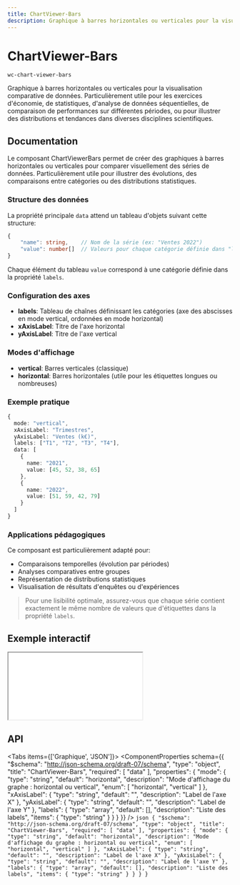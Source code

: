 ```yaml
---
title: ChartViewer-Bars
description: Graphique à barres horizontales ou verticales pour la visualisation comparative de données. Particulièrement utile pour les exercices d'économie, de statistiques, d'analyse de données séquentielles, de comparaison de performances sur différentes périodes, ou pour illustrer des distributions et tendances dans diverses disciplines scientifiques.
---
```



# ChartViewer-Bars

`wc-chart-viewer-bars`

Graphique à barres horizontales ou verticales pour la visualisation comparative de données. Particulièrement utile pour les exercices d'économie, de statistiques, d'analyse de données séquentielles, de comparaison de performances sur différentes périodes, ou pour illustrer des distributions et tendances dans diverses disciplines scientifiques.

## Documentation

Le composant ChartViewerBars permet de créer des graphiques à barres horizontales ou verticales pour comparer visuellement des séries de données. Particulièrement utile pour illustrer des évolutions, des comparaisons entre catégories ou des distributions statistiques.

### Structure des données

La propriété principale `data` attend un tableau d'objets suivant cette structure:

```typescript
{
    "name": string,    // Nom de la série (ex: "Ventes 2022")
    "value": number[]  // Valeurs pour chaque catégorie définie dans "labels"
}
```

Chaque élément du tableau `value` correspond à une catégorie définie dans la propriété `labels`.

### Configuration des axes

- **labels**: Tableau de chaînes définissant les catégories (axe des abscisses en mode vertical, ordonnées en mode horizontal)
- **xAxisLabel**: Titre de l'axe horizontal
- **yAxisLabel**: Titre de l'axe vertical

### Modes d'affichage

- **vertical**: Barres verticales (classique)
- **horizontal**: Barres horizontales (utile pour les étiquettes longues ou nombreuses)

### Exemple pratique

```typescript
{
  mode: "vertical",
  xAxisLabel: "Trimestres",
  yAxisLabel: "Ventes (k€)",
  labels: ["T1", "T2", "T3", "T4"],
  data: [
    {
      name: "2021",
      value: [45, 52, 38, 65]
    },
    {
      name: "2022",
      value: [51, 59, 42, 79]
    }
  ]
}
```

### Applications pédagogiques

Ce composant est particulièrement adapté pour:

- Comparaisons temporelles (évolution par périodes)
- Analyses comparatives entre groupes
- Représentation de distributions statistiques
- Visualisation de résultats d'enquêtes ou d'expériences

> Pour une lisibilité optimale, assurez-vous que chaque série contient exactement le même nombre de valeurs que d'étiquettes dans la propriété `labels`.

## Exemple interactif

<iframe
  src={useAbsoluteUrl('playground/components/wc-chart-viewer-bars')}
  style={{ width: '100%', height: '700px', border: 'none' }}
></iframe>

## API

<Tabs items={['Graphique', 'JSON']}>
  <Tab>
    <ComponentProperties schema={{
  "$schema": "http://json-schema.org/draft-07/schema",
  "type": "object",
  "title": "ChartViewer-Bars",
  "required": [
    "data"
  ],
  "properties": {
    "mode": {
      "type": "string",
      "default": "horizontal",
      "description": "Mode d'affichage du graphe : horizontal ou vertical",
      "enum": [
        "horizontal",
        "vertical"
      ]
    },
    "xAxisLabel": {
      "type": "string",
      "default": "",
      "description": "Label de l'axe X"
    },
    "yAxisLabel": {
      "type": "string",
      "default": "",
      "description": "Label de l'axe Y"
    },
    "labels": {
      "type": "array",
      "default": [],
      "description": "Liste des labels",
      "items": {
        "type": "string"
      }
    }
  }
}} />
  </Tab>
  <Tab>
    ```json
    {
  "$schema": "http://json-schema.org/draft-07/schema",
  "type": "object",
  "title": "ChartViewer-Bars",
  "required": [
    "data"
  ],
  "properties": {
    "mode": {
      "type": "string",
      "default": "horizontal",
      "description": "Mode d'affichage du graphe : horizontal ou vertical",
      "enum": [
        "horizontal",
        "vertical"
      ]
    },
    "xAxisLabel": {
      "type": "string",
      "default": "",
      "description": "Label de l'axe X"
    },
    "yAxisLabel": {
      "type": "string",
      "default": "",
      "description": "Label de l'axe Y"
    },
    "labels": {
      "type": "array",
      "default": [],
      "description": "Liste des labels",
      "items": {
        "type": "string"
      }
    }
  }
}
    ```
  </Tab>
</Tabs>
